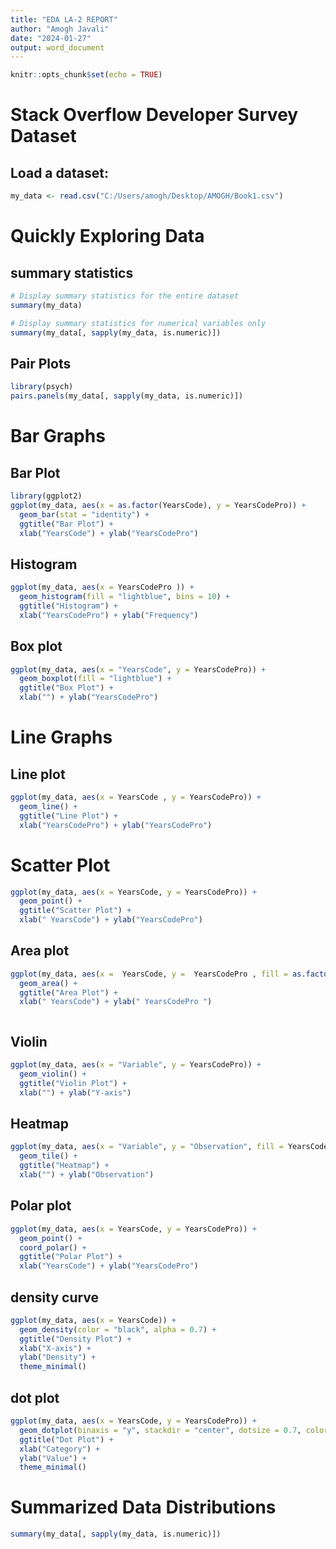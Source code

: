 ---
title: "EDA LA-2 REPORT"
author: "Amogh Javali"
date: "2024-01-27"
output: word_document
---

```{r setup, include=FALSE}
knitr::opts_chunk$set(echo = TRUE)
```
# Stack Overflow Developer Survey Dataset

## Load a dataset:
```{r}
my_data <- read.csv("C:/Users/amogh/Desktop/AMOGH/Book1.csv")
```

# Quickly Exploring Data
## summary statistics
```{r}
# Display summary statistics for the entire dataset
summary(my_data)

# Display summary statistics for numerical variables only
summary(my_data[, sapply(my_data, is.numeric)])
```

## Pair Plots 
```{r}
library(psych)
pairs.panels(my_data[, sapply(my_data, is.numeric)])
```

# Bar Graphs

## Bar Plot
```{r}
library(ggplot2)
ggplot(my_data, aes(x = as.factor(YearsCode), y = YearsCodePro)) +
  geom_bar(stat = "identity") +
  ggtitle("Bar Plot") +
  xlab("YearsCode") + ylab("YearsCodePro")

```

## Histogram
```{r}
ggplot(my_data, aes(x = YearsCodePro )) +
  geom_histogram(fill = "lightblue", bins = 10) +
  ggtitle("Histogram") +
  xlab("YearsCodePro") + ylab("Frequency")


```

## Box plot
```{r}
ggplot(my_data, aes(x = "YearsCode", y = YearsCodePro)) +
  geom_boxplot(fill = "lightblue") +
  ggtitle("Box Plot") +
  xlab("") + ylab("YearsCodePro")


```

# Line Graphs
## Line plot
```{r}
ggplot(my_data, aes(x = YearsCode , y = YearsCodePro)) +
  geom_line() +
  ggtitle("Line Plot") +
  xlab("YearsCodePro") + ylab("YearsCodePro")
```

# Scatter Plot 
```{r}
ggplot(my_data, aes(x = YearsCode, y = YearsCodePro)) +
  geom_point() +
  ggtitle("Scatter Plot") +
  xlab(" YearsCode") + ylab("YearsCodePro")

```


## Area plot
```{r}
ggplot(my_data, aes(x =  YearsCode, y =  YearsCodePro , fill = as.factor( YearsCodePro ))) +
  geom_area() +
  ggtitle("Area Plot") +
  xlab(" YearsCode") + ylab(" YearsCodePro ")



```

## Violin
```{r}
ggplot(my_data, aes(x = "Variable", y = YearsCodePro)) +
  geom_violin() +
  ggtitle("Violin Plot") +
  xlab("") + ylab("Y-axis")

```

## Heatmap
```{r}
ggplot(my_data, aes(x = "Variable", y = "Observation", fill = YearsCodePro)) +
  geom_tile() +
  ggtitle("Heatmap") +
  xlab("") + ylab("Observation")

```

## Polar plot 
```{r}
ggplot(my_data, aes(x = YearsCode, y = YearsCodePro)) +
  geom_point() +
  coord_polar() +
  ggtitle("Polar Plot") +
  xlab("YearsCode") + ylab("YearsCodePro")

```

## density curve
```{r}
ggplot(my_data, aes(x = YearsCode)) +
  geom_density(color = "black", alpha = 0.7) +
  ggtitle("Density Plot") +
  xlab("X-axis") +
  ylab("Density") +
  theme_minimal()
```

## dot plot
```{r}
ggplot(my_data, aes(x = YearsCode, y = YearsCodePro)) +
  geom_dotplot(binaxis = "y", stackdir = "center", dotsize = 0.7, color = "black") +
  ggtitle("Dot Plot") +
  xlab("Category") +
  ylab("Value") +
  theme_minimal()
```

# Summarized Data Distributions
```{r}
summary(my_data[, sapply(my_data, is.numeric)])
```

